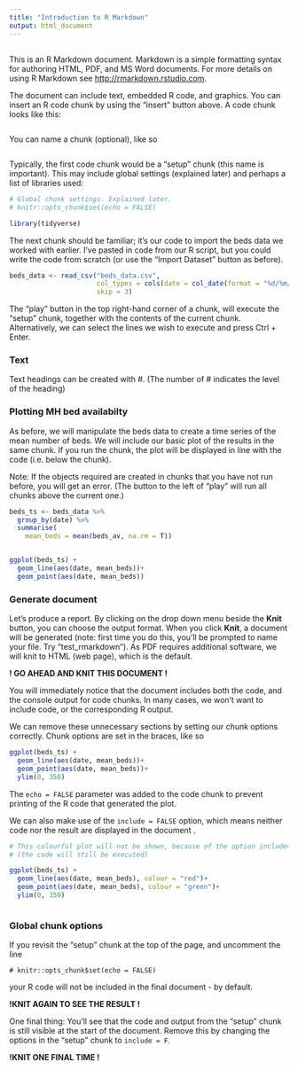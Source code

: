 ```yaml
---
title: "Introduction to R Markdown"
output: html_document
---
```


## 

This is an R Markdown document. Markdown is a simple formatting syntax for authoring HTML, PDF, and MS Word documents. For more details on using R Markdown see <http://rmarkdown.rstudio.com>.

The document can include text, embedded R code, and graphics. You can insert an R code chunk by using the "insert" button above. A code chunk looks like this:


```r

```

You can name a chunk (optional), like so 

```r

```

Typically, the first code chunk would be a "setup" chunk (this name is important). This may include global settings (explained later) and perhaps a list of libraries used:


```r

# Global chunk settings. Explained later.
# knitr::opts_chunk$set(echo = FALSE)

library(tidyverse)

```


The next chunk should be familiar; it's our code to import the beds data we worked with earlier. I've pasted in code from our R script, but you could write the code from scratch (or use the "Import Dataset" button as before).  


```r

beds_data <- read_csv("beds_data.csv",
                      col_types = cols(date = col_date(format = "%d/%m/%Y")),
                      skip = 3)


```


The "play" button in the top right-hand corner of a chunk, will execute the "setup" chunk, together with the contents of the current chunk. Alternatively, we can select the lines we wish to execute and press Ctrl + Enter.

### Text

Text headings can be created with #. (The number of # indicates the level of the heading)

### Plotting MH bed availabilty 

As before, we will manipulate the beds data to create a time series of the mean number of beds. We will include our basic plot of the results in the same chunk. If you run the chunk, the plot will be displayed in line with the code (i.e. below the chunk). 

Note: If the objects required are created in chunks that you have not run before, you will get an error. (The button to the left of "play" will run all chunks above the current one.) 

```r

beds_ts <- beds_data %>%
  group_by(date) %>%
  summarise(
    mean_beds = mean(beds_av, na.rm = T))


ggplot(beds_ts) +
  geom_line(aes(date, mean_beds))+
  geom_point(aes(date, mean_beds))


```

### Generate document

Let's produce a report. By clicking on the drop down menu beside the **Knit** button, you can choose the output format. When you click **Knit**, a document will be generated (note: first time you do this, you'll be prompted to name your file. Try "test_rmarkdown"). As PDF requires additional software, we will knit to HTML (web page), which is the default.

**! GO AHEAD AND KNIT THIS DOCUMENT !**

You will immediately notice that the document includes both the code, and the console output for code chunks. In many cases, we won't want to include code, or the corresponding R output. 

We can remove these unnecessary sections by setting our chunk options correctly. Chunk options are set in the braces, like so

```r

ggplot(beds_ts) +
  geom_line(aes(date, mean_beds))+
  geom_point(aes(date, mean_beds))+
  ylim(0, 350)

```

The `echo = FALSE` parameter was added to the code chunk to prevent printing of the R code that generated the plot.

We can also make use of the `include = FALSE` option, which means neither code nor the result are displayed in the document . 

```r

# This colourful plot will not be shown, because of the option include=FALSE
# (the code will still be executed)

ggplot(beds_ts) +
  geom_line(aes(date, mean_beds), colour = "red")+
  geom_point(aes(date, mean_beds), colour = "green")+
  ylim(0, 350)



```

### Global chunk options

If you revisit the "setup" chunk at the top of the page, and uncomment the line 

`# knitr::opts_chunk$set(echo = FALSE)` 

your R code will not be included in the final document - by default.

**!KNIT AGAIN TO SEE THE RESULT !**

One final thing: You'll see that the code and output from the "setup" chunk is still visible at the start of the document. Remove this by changing the options in the "setup" chunk to `include = F`.

**!KNIT ONE FINAL TIME !**




